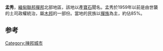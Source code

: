 '''孟秀'''，[[缅甸|緬甸聯邦]][[撣邦|撣邦]]北部地區，該地以產[[寶石|寶石]]聞名。孟秀於1959年以前是由世襲的土司政權統治，屬[[木邦|木邦]]的一部份。當地的民族以[[撣族|撣族]]為主，約佔85%。

== 参考 ==
{{reflist}}

{{coord|display=title}}
{{myanmar-geo-stub}}

[[Category:掸邦城市|Category:掸邦城市]]